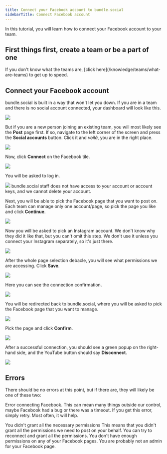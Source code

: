 ```yaml
---
title: Connect your Facebook account to bundle.social
sidebarTitle: Connect Facebook account
---
```


In this tutorial, you will learn how to connect your Facebook account to your team.

<h2>First things first, create a team or be a part of one</h2>
If you don't know what the teams are, [click here](/knowledge/teams/what-are-teams)
to get up to speed.

## Connect your Facebook account

bundle.social is built in a way that won't let you down. If you are in a team and there is no social account connected, your dashboard will look like this.

<Frame type='glass'>
  <img src='/images/knowledge/social-accounts/youtube/001_youtube.png' />
</Frame>

But if you are a new person joining an existing team, you will most likely see the **Post** page first. If so, navigate to the left corner of the screen and press the **Social accounts** button. Click it and _voilà_, you are in the right place.

<Frame type='glass'>
  <img src='/images/knowledge/social-accounts/youtube/002_youtube.png' />
</Frame>

Now, click **Connect** on the Facebook tile.

<Frame type='glass'>
  <img src='/images/knowledge/social-accounts/meta/001_facebook.png' />
</Frame>

You will be asked to log in.

<Frame type='glass'>
  <img src='/images/knowledge/social-accounts/meta/001_meta.png' />
</Frame>

<Note>
  bundle.social staff does not have access to your account or account keys, and
  we cannot delete your account.
</Note>

Next, you will be able to pick the Facebook page that you want to post on. Each team can manage only one account/page, so pick the page you like and click **Continue**.

<Frame type='glass'>
  <img src='/images/knowledge/social-accounts/meta/002_meta.png' />
</Frame>

Now you will be asked to pick an Instagram account. We don't know why they did it like that, but you can't omit this step. We don't use it unless you connect your Instagram separately, so it's just there.

<Frame type='glass'>
  <img src='/images/knowledge/social-accounts/meta/003_meta.png' />
</Frame>

After the whole page selection debacle, you will see what permissions we are accessing. Click **Save**.

<Frame type='glass'>
  <img src='/images/knowledge/social-accounts/meta/004_meta.png' />
</Frame>

Here you can see the connection confirmation.

<Frame type='glass'>
  <img src='/images/knowledge/social-accounts/meta/005_meta.png' />
</Frame>

You will be redirected back to bundle.social, where you will be asked to pick the Facebook page that you want to manage.

<Frame type='glass'>
  <img src='/images/knowledge/social-accounts/meta/002_facebook.png' />
</Frame>

Pick the page and click **Confirm**.

<Frame type='glass'>
  <img src='/images/knowledge/social-accounts/meta/003_facebook.png' />
</Frame>

After a successful connection, you should see a green popup on the right-hand side, and the YouTube button should say **Disconnect**.

<Frame type='glass'>
  <img src='/images/knowledge/social-accounts/meta/004_facebook.png' />
</Frame>

## Errors

There should be no errors at this point, but if there are, they will likely be one of these two:

<Warning>Error connecting Facebook.</Warning>
This can mean many things outside our control, maybe Facebook had a bug or there
was a timeout. If you get this error, simply retry. Most often, it will help.

<Warning>
  You didn't grant all the necessary permissions
</Warning>
This means that you didn't grant all the permissions we need to post on your behalf. You can try to reconnect and grant all the permissions.

<Warning>
  You don't have enough permissions on any of your Facebook pages.
</Warning>
You are probably not an admin for your Facebook page.
